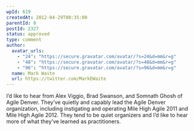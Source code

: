 ```yaml
---
wpId: 619
createdAt: 2012-04-29T00:35:00
parentId: 0
postId: 2327
status: approved
type: comment
author:
  avatar_urls:
    - "24": "https://secure.gravatar.com/avatar/?s=24&d=mm&r=g"
    - "48": "https://secure.gravatar.com/avatar/?s=48&d=mm&r=g"
    - "96": "https://secure.gravatar.com/avatar/?s=96&d=mm&r=g"
  name: Mark Waite
  url: https://twitter.com/MarkEWaite
---
```


I’d like to hear from Alex Viggio, Brad Swanson, and Somnath Ghosh of Agile Denver. They’ve quietly and capably lead the Agile Denver organization, including instigating and operating Mile High Agile 2011 and Mile High Agile 2012. They tend to be quiet organizers and I’d like to hear more of what they’ve learned as practitioners.
